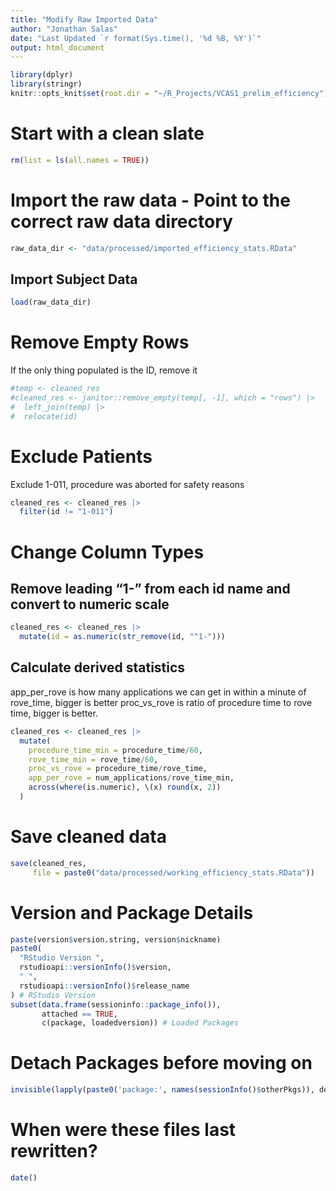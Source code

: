 ```yaml
---
title: "Modify Raw Imported Data"
author: "Jonathan Salas"
date: "Last Updated `r format(Sys.time(), '%d %B, %Y')`"
output: html_document
---
```


```r
library(dplyr)
library(stringr)
knitr::opts_knit$set(root.dir = "~/R_Projects/VCAS1_prelim_efficiency")
```

# Start with a clean slate

```r
rm(list = ls(all.names = TRUE))
```

# Import the raw data - Point to the correct raw data directory

```r
raw_data_dir <- "data/processed/imported_efficiency_stats.RData"
```


## Import Subject Data
```r
load(raw_data_dir)
```

# Remove Empty Rows 

If the only thing populated is the ID, remove it

```r
#temp <- cleaned_res
#cleaned_res <- janitor::remove_empty(temp[, -1], which = "rows") |>
#  left_join(temp) |>
#  relocate(id)
```

# Exclude Patients

Exclude 1-011, procedure was aborted for safety reasons 

```r
cleaned_res <- cleaned_res |>
  filter(id != "1-011")
```

# Change Column Types

## Remove leading "1-" from each id name and convert to numeric scale
```r
cleaned_res <- cleaned_res |>
  mutate(id = as.numeric(str_remove(id, "^1-")))
```

## Calculate derived statistics

app_per_rove is how many applications we can get in within a minute of rove_time, bigger is better
proc_vs_rove is ratio of procedure time to rove time, bigger is better. 

```r
cleaned_res <- cleaned_res |>
  mutate(
    procedure_time_min = procedure_time/60,
    rove_time_min = rove_time/60,
    proc_vs_rove = procedure_time/rove_time,
    app_per_rove = num_applications/rove_time_min,
    across(where(is.numeric), \(x) round(x, 2))
  ) 
```

# Save cleaned data

```r
save(cleaned_res, 
     file = paste0("data/processed/working_efficiency_stats.RData"))
```

# Version and Package Details

```r
paste(version$version.string, version$nickname)
paste0(
  "RStudio Version ",
  rstudioapi::versionInfo()$version,
  " ",
  rstudioapi::versionInfo()$release_name
) # RStudio Version
subset(data.frame(sessioninfo::package_info()),
       attached == TRUE,
       c(package, loadedversion)) # Loaded Packages
```

# Detach Packages before moving on

```r
invisible(lapply(paste0('package:', names(sessionInfo()$otherPkgs)), detach, character.only=TRUE, unload=TRUE)) # Detach Packages
```

# When were these files last rewritten?

```r
date()
```